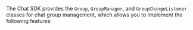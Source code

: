 <PlatformWrapper platform="android">

The Chat SDK provides the `Group`, `GroupManager`, and `GroupChangeListener` classes for chat group management, which allows you to implement the following features:

</PlatformWrapper>